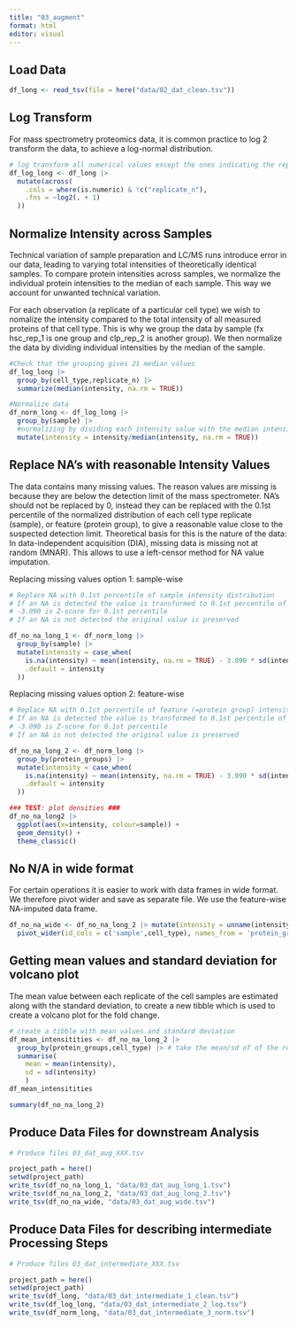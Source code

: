 ```yaml
---
title: "03_augment"
format: html
editor: visual
---
```


## Load Data

```r

df_long <- read_tsv(file = here("data/02_dat_clean.tsv"))

```

## Log Transform 

For mass spectrometry proteomics data, it is common practice to log 2 transform the data, to achieve a log-normal distribution.

```r
# log transform all numerical values except the ones indicating the replicates
df_log_long <- df_long |> 
  mutate(across(
    .cols = where(is.numeric) & !c("replicate_n"),
    .fns = ~log2(. + 1)
  ))
```

## Normalize Intensity across Samples

Technical variation of sample preparation and LC/MS runs introduce error in our data, leading to varying total intensities of theoretically identical samples. To compare protein intensities across samples, we normalize the individual protein intensities to the median of each sample. This way we account for unwanted technical variation.

For each observation (a replicate of a particular cell type) we wish to nomalize the intensity compared to the total intensity of all measured proteins of that cell type. This is why we group the data by sample (fx hsc_rep_1 is one group and clp_rep_2 is another group). We then normalize the data by dividing individual intensities by the median of the sample.

```r
#Check that the grouping gives 21 median values
df_log_long |> 
  group_by(cell_type,replicate_n) |> 
  summarize(median(intensity, na.rm = TRUE))
```

```r
#Normalize data
df_norm_long <- df_log_long |> 
  group_by(sample) |> 
  #normalizing by dividing each intensity value with the median intensity of all proteins from that sample
  mutate(intensity = intensity/median(intensity, na.rm = TRUE))
```

## Replace NA's with reasonable Intensity Values

The data contains many missing values. The reason values are missing is because they are below the detection limit of the mass spectrometer. NA's should not be replaced by 0, instead they can be replaced with the 0.1st percentile of the normalized distribution of each cell type replicate (sample), or feature (protein group), to give a reasonable value close to the suspected detection limit. Theoretical basis for this is the nature of the data: In data-independent acquisition (DIA), missing data is missing not at random (MNAR). This allows to use a left-censor method for NA value imputation.

Replacing missing values option 1: sample-wise

```r

# Replace NA with 0.1st percentile of sample intensity distribution
# If an NA is detected the value is transformed to 0.1st percentile of that sample
# -3.090 is Z-score for 0.1st percentile
# If an NA is not detected the original value is preserved

df_no_na_long_1 <- df_norm_long |> 
  group_by(sample) |> 
  mutate(intensity = case_when(
    is.na(intensity) ~ mean(intensity, na.rm = TRUE) - 3.090 * sd(intensity, na.rm = TRUE),
    .default = intensity
  ))


```

Replacing missing values option 2: feature-wise

```r

# Replace NA with 0.1st percentile of feature (=protein group) intensity distribution
# If an NA is detected the value is transformed to 0.1st percentile of that feature
# -3.090 is Z-score for 0.1st percentile
# If an NA is not detected the original value is preserved

df_no_na_long_2 <- df_norm_long |> 
  group_by(protein_groups) |> 
  mutate(intensity = case_when(
    is.na(intensity) ~ mean(intensity, na.rm = TRUE) - 3.090 * sd(intensity, na.rm = TRUE),
    .default = intensity
  ))


```

```r
### TEST: plot densities ###
df_no_na_long2 |> 
  ggplot(aes(x=intensity, colour=sample)) +
  geom_density() +
  theme_classic()

```

## No N/A in wide format

For certain operations it is easier to work with data frames in wide format. We therefore pivot wider and save as separate file. We use the feature-wise NA-imputed data frame.

```r

df_no_na_wide <- df_no_na_long_2 |> mutate(intensity = unname(intensity)) |>
  pivot_wider(id_cols = c('sample',cell_type), names_from = 'protein_groups', values_from = 'intensity')
```

## Getting mean values and standard deviation for volcano plot

The mean value between each replicate of the cell samples are estimated along with the standard deviation, to create a new tibble which is used to create a volcano plot for the fold change.

```r

# create a tibble with mean values and standard deviation
df_mean_intensitities <- df_no_na_long_2 |> 
  group_by(protein_groups,cell_type) |> # take the mean/sd of of the replicates for the protein groups and cell types.
  summarise(
    mean = mean(intensity),
    sd = sd(intensity)
    )
df_mean_intensitities

summary(df_no_na_long_2)

```

## Produce Data Files for downstream Analysis

```r
# Produce files 03_dat_aug_XXX.tsv

project_path = here()
setwd(project_path)
write_tsv(df_no_na_long_1, "data/03_dat_aug_long_1.tsv")
write_tsv(df_no_na_long_2, "data/03_dat_aug_long_2.tsv")
write_tsv(df_no_na_wide, "data/03_dat_aug_wide.tsv")
```

## Produce Data Files for describing intermediate Processing Steps

```r
# Produce files 03_dat_intermediate_XXX.tsv

project_path = here()
setwd(project_path)
write_tsv(df_long, "data/03_dat_intermediate_1_clean.tsv")
write_tsv(df_log_long, "data/03_dat_intermediate_2_log.tsv")
write_tsv(df_norm_long, "data/03_dat_intermediate_3_norm.tsv")
```
